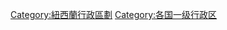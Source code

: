 {{Commons category|Regions of New Zealand}}

[[Category:紐西蘭行政區劃|Category:紐西蘭行政區劃]]
[[Category:各国一级行政区|Category:各国一级行政区]]
